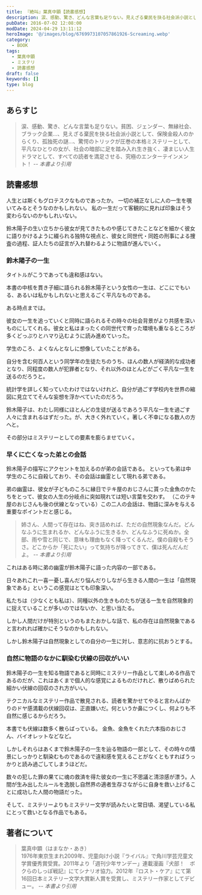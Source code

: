 ```yaml
---
title: 『絶叫』葉真中顕【読書感想】
description: 涙、感動、驚き、どんな言葉も足りない。見えざる棄民を抉る社会派小説として、保険金殺人のからくり、孤独死の謎…、驚愕のトリックが圧巻の本格ミステリーとして、平凡なひとりの女が、社会の暗部に足を踏み入れ生き抜く、凄まじい人生ドラマとして、すべての読者を満足させる、究極のエンターテインメント！
pubDate: 2016-07-02 12:08:00
modDate: 2024-04-29 13:11:12
heroImage: '@/images/blog/6769973107057861926-Screaming.webp'
category:
  - BOOK
tags:
  - 葉真中顕
  - ミステリ
  - 読書感想
draft: false
keywords: []
type: blog
---
```


## あらすじ

> 涙、感動、驚き、どんな言葉も足りない。貧困、ジェンダー、無縁社会、ブラック企業…、見えざる棄民を抉る社会派小説として、保険金殺人のからくり、孤独死の謎…、驚愕のトリックが圧巻の本格ミステリーとして、平凡なひとりの女が、社会の暗部に足を踏み入れ生き抜く、凄まじい人生ドラマとして、すべての読者を満足させる、究極のエンターテインメント！ <cite>-- 本書より引用</cite>

## 読書感想

人生とは斯くもグロテスクなものであったか。 一切の補正なしに人の一生を覗いてみるとそうなのかもしれない。
私の一生だって客観的に見れば印象はそう変わらないのかもしれいない。

鈴木陽子の生い立ちから彼女が見てきたものや感じてきたことなどを細かく彼女に語りかけるように綴られる独特な視点と、彼女と同世代・同姓の刑事による捜査の過程、証人たちの証言が入れ替わるように物語が進んでいく。

### 鈴木陽子の一生

タイトルがこうであっても違和感はない。

本書の中核を貫き子細に語られる鈴木陽子という女性の一生は、どこにでもいる、あるいは私かもしれないと思えるごく平凡なものである。

ある時点までは。

彼女の一生を追っていくと同時に語られるその時々の社会背景がより共感を深いものにしてくれる。彼女と私はまったくの同世代で育った環境も重なるところが多くどっぷりとハマり込むように読み進めていった。

学生のころ、よくなんとなしに想像していたことがある。

自分を含む何百人という同学年の生徒たちのうち、ほんの数人が経済的な成功者となり、同程度の数人が犯罪者となり、それ以外のほとんどがごく平凡な一生を送るのだろうと。

統計学を詳しく知っていたわけではないけれど、自分が過ごす学校内を世界の縮図に見立ててそんな妄想を浮かべていたのだろう。

鈴木陽子は、わたし同様にほとんどの生徒が送るであろう平凡な一生を過ごす人々に含まれるはずだった。が、大きく外れていく。著しく不幸になる数人の方へと。

その部分はミステリーとしての要素を膨らませていく。

### 早くに亡くなった弟との会話

鈴木陽子の描写にアクセントを加えるのが弟の会話である。 といっても弟は中学生のころに自殺しており、その会話は幽霊として現れる弟である。

弟の幽霊は、彼女が子どものころに縁日でテキ屋のおじさんに貰った金魚のかたちをとって、彼女の人生の分岐点に突如現れては短い言葉を交わす。
（このテキ屋のおじさんも後の伏線となっている）この二人の会話は、物語に深みを与える重要なポイントだと感じる。

> 姉さん、人間って存在はね、突き詰めれば、ただの自然現象なんだ。どんなふうに生まれるか、どんなふうに生きるか、どんなふうに死ぬか。全部、雨や雪と同じで、意味も理由もなく降ってくるんだ。僕の自殺もそうさ。どこからか「死にたい」って気持ちが降ってきて、僕は死んだんだよ。 <cite>-- 本書より引用</cite>

これはある時に弟の幽霊が鈴木陽子に語った内容の一部である。

日々あれこれ一喜一憂し喜んだり悩んだりしながら生きる人間の一生は「自然現象である」というこの感覚はとても印象深い。

私たちは（少なくとも私は）、同種以外の生きものたちが送る一生を自然現象的に捉えていることが多いのではないか、と思い当たる。

しかし人間だけが特別というのもまたおかしな話で、私の存在は自然現象であると言われれば確かにそうなのかもしれない。

しかし鈴木陽子は自然現象としての自分の一生に対し、意志的に抗おうとする。

### 自然に物語のなかに馴染む伏線の回収がいい

鈴木陽子の一生を知る物語であると同時にミステリー作品として楽しめる作品であるのだが、これはあくまで個人的な感覚によるものだけれど、散りばめられた細かい伏線の回収のされ方がいい。

テクニカルなミステリー作品で散見される、読者を驚かせてやると言わんばかりのドヤ感満載の伏線回収は、正直嫌いだ。何というか鼻につくし、何よりも不自然に感じるからだろう。

本書でも伏線は数多く散らばっている。
金魚、金魚をくれた六本指のおじさん、バイオレットなどなど。

しかしそれらはあくまで鈴木陽子の一生を辿る物語の一部として、その時々の情景にしっかりと馴染むものであるので違和感を覚えることがなくともすればうっかりと読み過ごしてしまうほどだ。

数々の犯した罪の果てに魂の救済を得た彼女の一生に不思議と清涼感が漂う。人間が生み出したルールを逸脱し自然界の適者生存さながらに自身を救い上げることに成功した人間の物語だった。

そして、ミステリーよりもミステリー文学が読みたいと常日頃、渇望している私にとって救いとなる作品でもある。

<div class='not-prose'>
  <div data-vc_mylinkbox_id='886764756'></div>
</div>

## 著者について

> 葉真中顕（はまなか・あき）<br />
> 1976年東京生まれ2009年、児童向け小説『ライバル』で角川学芸児童文学賞優秀賞受賞。2011年より「週刊少年サンデー」連載漫画『犬部！　ボクらのしっぽ戦記』にてシナリオ協力。2012年『ロスト・ケア』にて第16回日本ミステリー文学大賞新人賞を受賞し、ミステリー作家としてデビュー。 <cite>-- 本書より引用</cite>
